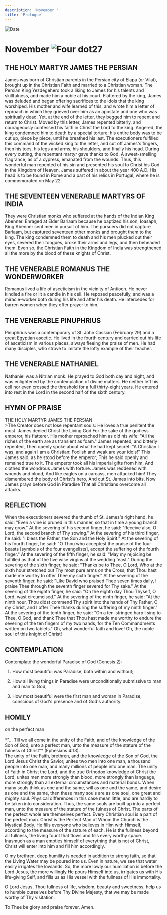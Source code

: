 ```yaml
---
description: 'November '
title: 'Prologue'
---
```


<RunningHead />
<Image src="/title-imprint.png" height={68} width={50} alt="Date" className="title-imprint"/>

# <div id="date">November <Image className="four-dot" src="/four-dot.png" height={15} width={15} alt="Four dot" />27</div>

## THE HOLY MARTYR JAMES THE PERSIAN

James was born of Christian parents in the Persian city of Elapa (or Vilat), brought up in the Christian Faith and married to a Christian woman. The Persian King Yezdegeherd took a liking to James for his talents and skillfulness, and made him a noble at his court. Flattered by the king, James was deluded and began offering sacrifices to the idols that the king worshiped. His mother and wife learned of this, and wrote him a letter of reproach in which they grieved over him as an apostate and one who was spiritually dead. Yet, at the end of the letter, they begged him to repent and return to Christ. Moved by this letter, James repented bitterly, and courageously confessed his faith in Christ the Lord to the king. Angered, the king condemned him to death by a special torture: his entire body was to be cut up, piece by piece, until he breathed his last. The executioners fulfilled this command of the wicked king to the letter, and cut off James's fingers, then his toes, his legs and arms, his shoulders, and finally his head. During every cutting, the repentant martyr gave thanks to God. A sweet-smelling fragrance, as of a cypress, emanated from the wounds. Thus, this wonderful man repented of his sin and presented his soul to Christ his God in the Kingdom of Heaven. James suffered in about the year 400 A.D. His head is to be found in Rome and a part of his relics in Portugal, where he is commemorated on May 22.

## THE SEVENTEEN VENERABLE MARTYRS OF INDIA

They were Christian monks who suffered at the hands of the Indian King Abenner. Enraged at Elder Barlaam because he baptized his son, Ioasaph, King Abenner sent men in pursuit of him. The pursuers did not capture Barlaam, but captured seventeen other monks and brought them to the king. The king condemned them to death and his men plucked out their eyes, severed their tongues, broke their arms and legs, and then beheaded them. Even so, the Christian Faith in the Kingdom of India was strengthened all the more by the blood of these knights of Christ.

## THE VENERABLE ROMANUS THE WONDERWORKER

Romanus lived a life of asceticism in the vicinity of Antioch. He never kindled a fire or lit a candle in his cell. He reposed peacefully, and was a miracle-worker both during his life and after his death. He intercedes for barren women when they offer prayer to him.

## THE VENERABLE PINUPHRIUS

Pinuphrius was a contemporary of St. John Cassian (February 29) and a great Egyptian ascetic. He lived in the fourth century and carried out his life of asceticism in various places, always fleeing the praise of men. He had many disciples, who strove to imitate the lofty example of their teacher.

## THE VENERABLE NATHANIEL

Nathaniel was a Nitrian monk. He prayed to God both day and night, and was enlightened by the contemplation of divine matters. He neither left his cell nor even crossed the threshold for a full thirty-eight years. He entered into rest in the Lord in the second half of the sixth century.


## HYMN OF PRAISE
<div style={{textAlign:'center', color:'crimson', fontWeight:'bold'}}>
THE HOLY MARTYR JAMES THE PERSIAN
</div>
>The Creator does not lose repentant souls:  
He loves a true penitent the most.  
James denied Christ the Living God  
For the sake of the godless emperor, his flatterer.  
His mother reproached him as did his wife:  
"All the riches of the earth are as transient as foam."  
James repented, and bitterly repented,  
Then openly spoke about what he had kept secret:  
"A Christian I was, and again I am a Christian:  
Foolish and weak are your idols!"  
This James said, as he stood before the emperor;  
This he said openly and remained true to it.  
The emperor took all his imperial gifts from him,  
And clothed the wondrous James with torture.  
James was reddened with wounds and blood,  
And like eagles on a carcass, men attacked him!  
They dismembered the body of Christ's hero,  
And cut St. James into bits.  
Now James prays before God in Paradise  
That all Christians overcome all attacks.  


## REFLECTION

When the executioners severed the thumb of St. James's right hand, he said: "Even a vine is pruned in this manner, so that in time a young branch may grow." At the severing of his second finger, he said: "Receive also, O Lord, the second branch of Thy sowing." At the severing of his third finger, he said: "I bless the Father, the Son and the Holy Spirit." At the severing of his fourth finger, he said: "O Thou who acceptest the praise of the four beasts [symbols of the four evangelists], accept the suffering of the fourth finger." At the severing of the fifth finger, he said: "May my rejoicing be fulfilled as that of the five wise virgins at the wedding feast." During the severing of the sixth finger, he said: "Thanks be to Thee, O Lord, Who at the sixth hour stretched out Thy most pure arms on the Cross, that Thou hast made me worthy to offer Thee my sixth finger." At the severing of the seventh finger, he said: "Like David who praised Thee seven times daily, I praise Thee through the seventh finger severed for Thy sake." At the severing of the eighth finger, he said: "On the eighth day Thou Thyself, O Lord, wast circumcised." At the severing of the ninth finger, he said: "At the ninth hour, Thou didst commend Thy spirit into the hands of Thy Father, O my Christ, and I offer Thee thanks during the suffering of my ninth finger." At the severing of the tenth finger, he said: "On a ten-stringed harp I sing to Thee, O God, and thank Thee that Thou hast made me worthy to endure the severing of the ten fingers of my two hands, for the Ten Commandments written on two tablets." Oh, what wonderful faith and love! Oh, the noble soul of this knight of Christ!


## CONTEMPLATION

Contemplate the wonderful Paradise of God (Genesis 2):

1. How most beautiful was Paradise, both within and without;

2. How all living things in Paradise were unconditionally submissive to man and man to God;

3. How most beautiful were the first man and woman in Paradise, conscious of God's presence and of God's authority.


## HOMILY
<div style={{textAlign:'center', color:'crimson', fontWeight:'bold'}}>
on the perfect man
</div>
<br />
<div style={{textAlign:'right'}}>
*"… Till we all come in the unity of the Faith, and of the knowledge of the Son of God, unto a perfect man, unto the measure of the stature of the fulness of Christ"* (Ephesians 4:13).
</div>
The unity of the Faith, brethren, and the knowledge of the Son of God, the Lord Jesus Christ the Savior, unites two men into one man, a thousand people into one man, and many millions of people into one man. The unity of Faith in Christ the Lord, and the true Orthodox knowledge of Christ the Lord, unites men more strongly than blood, more strongly than language, more strongly than all external circumstances and material bonds. When many souls think as one and the same, will as one and the same, and desire as one and the same, then these many souls are as one soul, one great and mighty soul. Physical differences in this case mean little, and are hardly to be taken into consideration. Thus, the same souls are built up into a perfect man, unto the measure of the stature of the fulness of Christ. The parts of the perfect whole are themselves perfect. Every Christian soul is a part of the perfect man. Christ is the Perfect Man of Whom the Church is the Mystical Body. He fills everyone who believes in Him with Himself, according to the measure of the stature of each. He is the fullness beyond all fullness, the living fount that flows and fills every worthy space. Inasmuch as a man empties himself of everything that is not of Christ, Christ will enter into him and fill him accordingly.

O my brethren, deep humility is needed in addition to strong faith, so that the Living Water may be poured into us. Even in nature, we see that water easily irrigates the lowlands. So, the more lowly our humiliation is before the Lord Jesus, the more willingly He pours Himself into us, irrigates us with His life-giving Self, and fills us as His vessel with the fullness of His immortality.

O Lord Jesus, Thou fullness of life, wisdom, beauty and sweetness, help us to humble ourselves before Thy Divine Majesty, that we may be made worthy of Thy visitation.

To Thee be glory and praise forever. Amen.

